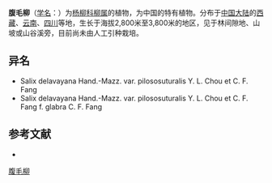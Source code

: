 {{Speciesbox
| name = 腹毛柳
| status = 
| status_system = 
| image =
| genus = Salix
| species = delavayana
| authority = Hand.-Mazz.
| subdivision_ranks =[[变种|变种]]
| subdivision =
* 腹毛柳 ''S. d.'' var. ''delavayana''
* [[毛缝腹毛柳|毛缝腹毛柳]] ''S. d.'' var. ''pilososuturalis''
* [[毛缝腹毛柳|毛缝腹毛柳]] ''S. d.'' var. ''pilososuturalis''
* [[光苞腹毛柳|光苞腹毛柳]] ''S. d.'' var. ''pilososuturalis''
}}

'''腹毛柳'''（[[学名|学名]]：{{lang|la|''Salix delavayana''}}）为[[杨柳科|杨柳科]][[柳属|柳属]]的植物，为中国的特有植物。分布于[[中国大陆|中国大陆]]的[[西藏|西藏]]、[[云南|云南]]、[[四川|四川]]等地，生长于海拔2,800米至3,800米的地区，见于林间隙地、山坡或山谷溪旁，目前尚未由人工引种栽培。

== 异名 ==
* Salix delavayana Hand.-Mazz. var. pilososuturalis Y. L. Chou et C. F. Fang
* Salix delavayana Hand.-Mazz. var. pilososuturalis Y. L. Chou et C. F. Fang f. glabra C. F. Fang

== 参考文献 ==
<div class="references-small">
* {{cite web| url =http://www.bioinfo.cn/db05/KmzwSpecies.php?action=view&id=20395| title =腹毛柳（原变种）| work =《中国高等植物数据库全库》| publisher =中国科学院微生物研究所| author =昆明植物研究所| accessdate =2009-02-25| archive-date =2018-06-28| archive-url =https://web.archive.org/web/20180628204035/http://www.bioinfo.cn/db05/KmzwSpecies.php?action=view| dead-url =yes}}
</div>
{{Taxonbar|from=Q15230841}}

[[Category:柳属|腹毛柳]]


{{植物小作品}}